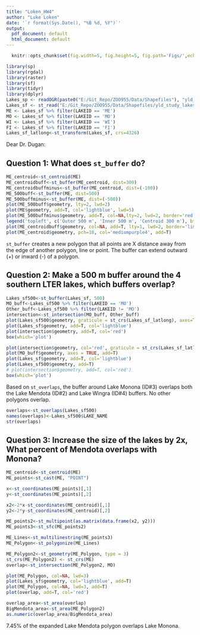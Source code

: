 ```yaml
---
title: "Loken_HW4"
author: "Luke Loken"
date: '`r format(Sys.Date(), "%B %d, %Y")`'
output:
  pdf_document: default
  html_document: default
---
```



```r
  knitr::opts_chunk$set(fig.width=5, fig.height=5, fig.path='Figs/',echo = TRUE)
```
  
```r
library(sp)
library(rgdal)
library(raster)
library(sf)
library(tidyr)
library(dplyr)
Lakes_sp <- readOGR(paste0("E:/Git_Repo/ZOO955/Data/Shapefiles"), "yld_study_lakes", stringsAsFactors = F)
Lakes_sf <- st_read("E:/Git_Repo/ZOO955/Data/Shapefiles/yld_study_lakes.shp", stringsAsFactors = F)
ME <- Lakes_sf %>% filter(LAKEID == 'ME')
MO <- Lakes_sf %>% filter(LAKEID == 'MO')
WI <- Lakes_sf %>% filter(LAKEID == 'WI')
FI <- Lakes_sf %>% filter(LAKEID == 'FI')
Lakes_sf_latlong<-st_transform(Lakes_sf, crs=4326)
```
  
Dear Dr. Dugan:

## Question 1: What does `st_buffer` do? 

```r
ME_centroid<-st_centroid(ME)
ME_centroidbuff<-st_buffer(ME_centroid, dist=300)
ME_centroidbuffminus<-st_buffer(ME_centroid, dist=(-100))
ME_500buff<-st_buffer(ME, dist=500)
ME_500buffminus<-st_buffer(ME, dist=(-500))
plot(ME_500buff$geometry, lty=2, lwd=2)
plot(ME$geometry, add=T, col='lightblue', lwd=5)
plot(ME_500buffminus$geometry, add=T, col=NA,lty=2, lwd=2, border='red')
legend('topleft', c('Outer 500 m', 'Inner 500 m', 'Centroid 300 m'), bty='n', lty=c(2,2, 1), cex=1, lwd=2, title='Buffer', col=c('black', 'red', 'limegreen'))
plot(ME_centroidbuff$geometry, col=NA, add=T, lty=1, lwd=2, border='limegreen')
plot(ME_centroid$geometry, pch=18, col='mediumpurple4', add=T)
```

`st_buffer` creates a new polygon that all points are X distance away from the edge of another polygon, line or point. The buffer can extend outward (+) or inward (-) of a polygon.


## Question 2: Make a 500 m buffer around the 4 southern LTER lakes, which buffers overlap?

```r
Lakes_sf500<-st_buffer(Lakes_sf, 500)
MO_buff<-Lakes_sf500 %>% filter(LAKEID == 'MO')
Other_buff<-Lakes_sf500 %>% filter(LAKEID != 'MO')
intersection<-st_intersection(MO_buff, Other_buff)
plot(Lakes_sf500$geometry, graticule = st_crs(Lakes_sf_latlong), axes=T)
plot(Lakes_sf$geometry, add=T, col='lightblue')
plot(intersection$geometry, add=T, col='red')
box(which='plot')
```

```r
plot(intersection$geometry, col='red', graticule = st_crs(Lakes_sf_latlong), axes=T)
plot(MO_buff$geometry, axes = TRUE, add=T)
plot(Lakes_sf$geometry, add=T, col='lightblue')
plot(Lakes_sf500$geometry, add=T)
# plot(intersection$geometry, add=T, col='red')
box(which='plot')

```

Based on `st_overlaps`, the buffer around Lake Monona (ID#3) overlaps both the Lake Mendota (ID#2) and Lake Wingra (ID#4) buffers. No other polygons overlap.  

```r
overlaps<-st_overlaps(Lakes_sf500)
names(overlaps)<-Lakes_sf500$LAKE_NAME
str(overlaps)
```


## Question 3: Increase the size of the lakes by 2x, What percent of Mendota overlaps with Monona?

```r
ME_centroid<-st_centroid(ME)
ME_points<-st_cast(ME, "POINT")

x<-st_coordinates(ME_points)[,1]
y<-st_coordinates(ME_points)[,2]

x2<-2*x-st_coordinates(ME_centroid)[,1]
y2<-2*y-st_coordinates(ME_centroid)[,2]

ME_points2<-st_multipoint(as.matrix(data.frame(x2, y2)))
ME_points3<-st_sfc(ME_points2)

ME_Lines<-st_multilinestring(ME_points3)
ME_Polygon<-st_polygonize(ME_Lines)

ME_Polygon2<-st_geometry(ME_Polygon, type = 3)
st_crs(ME_Polygon2) <- st_crs(ME)
overlap<-st_intersection(ME_Polygon2, MO)
```
```r
plot(ME_Polygon, col=NA, lwd=3)
plot(Lakes_sf$geometry, col='lightblue', add=T)
plot(ME_Polygon, col=NA, lwd=3, add=T)
plot(overlap, add=T, col='red')
```
```r
overlap_area<-st_area(overlap)
BigMendota_area<-st_area(ME_Polygon2)
as.numeric(overlap_area/BigMendota_area)
```

7.45% of the expanded Lake Mendota polygon overlaps Lake Monona. 
